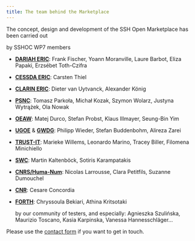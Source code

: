 ```yaml
---
title: The team behind the Marketplace
---
```

The concept, design and development of the SSH Open Marketplace has been carried
out 

by SSHOC WP7 members

* **[DARIAH ERIC](https://www.dariah.eu/)**: Frank Fischer, Yoann Moranville,
  Laure Barbot, Eliza Papaki, Erzsébet Toth-Czifra
* **[CESSDA ERIC](https://www.cessda.eu/)**: Carsten Thiel
* **[CLARIN ERIC](https://www.clarin.eu/)**: Dieter van Uytvanck, Alexander
  König
* **[PSNC](https://www.psnc.pl/)**: Tomasz Parkoła, Michał Kozak, Szymon Wolarz,
  Justyna Wytrążek, Ola Nowak
* **[OEAW](https://www.oeaw.ac.at/acdh/)**: Matej Durco, Stefan Probst, Klaus
  Illmayer, Seung-Bin Yim
* **[UGOE](https://www.sub.uni-goettingen.de/sub-aktuell/)** &
  **[GWDG](https://www.gwdg.de/)**: Philipp Wieder, Stefan Buddenbohm, Alireza
  Zarei
* **[TRUST-IT](https://www.trust-itservices.com/)**: Marieke Willems, Leonardo
  Marino, Tracey Biller, Filomena Minichiello
* **[SWC](https://semantic-web.com/)**: Martin Kaltenböck, Sotiris Karampatakis
* **[CNRS/Huma-Num](https://www.huma-num.fr/)**: Nicolas Larrousse, Clara
  Petitfils, Suzanne Dumouchel
* **[CNR](https://www.isti.cnr.it/en/)**: Cesare Concordia
* **[FORTH](https://www.ics.forth.gr/isl/centre-cultural-informatics)**:
  Chryssoula Bekiari, Athina Kritsotaki

  by our community of testers, and especially: Agnieszka Szulińska, Maurizio Toscano, Kasia Karpinska, Vanessa Hannesschläger...

Please use the [contact form](/contact) if you want to get in touch.